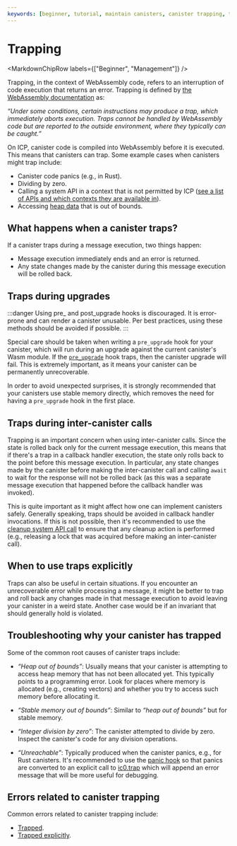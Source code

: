 ```yaml
---
keywords: [beginner, tutorial, maintain canisters, canister trapping, traps, traps during upgrades, handling traps]
---
```



# Trapping

<MarkdownChipRow labels={["Beginner", "Management"]} />

Trapping, in the context of WebAssembly code, refers to an interruption of code execution that returns an error. Trapping is defined by [the WebAssembly documentation](https://webassembly.github.io/spec/core/intro/overview.html) as:

*“Under some conditions, certain instructions may produce a trap, which immediately aborts execution. Traps cannot be handled by WebAssembly code but are reported to the outside environment, where they typically can be caught.”*

On ICP, canister code is compiled into WebAssembly before it is executed. This means that canisters can trap. Some example cases when canisters might trap include:

- Canister code panics (e.g., in Rust).
- Dividing by zero.
- Calling a system API in a context that is not permitted by ICP ([see a list of APIs and which contexts they are available in](/docs/current/references/ic-interface-spec#system-api-imports)).
- Accessing [heap data](/docs/current/building-dapps/managing-dapps/storage) that is out of bounds.

## What happens when a canister traps?

If a canister traps during a message execution, two things happen:

- Message execution immediately ends and an error is returned.
- Any state changes made by the canister during this message execution will be rolled back.

## Traps during upgrades

:::danger
Using pre_ and post_upgrade hooks is discouraged. It is error-prone and can render a canister unusable. Per best practices, using these methods should be avoided if possible.
:::

Special care should be taken when writing a `pre_upgrade` hook for your canister, which will run during an upgrade against the current canister's Wasm module. If the [`pre_upgrade`](/docs/current/references/ic-interface-spec#system-api-upgrades) hook traps, then the canister upgrade will fail. This is extremely important, as it means your canister can be permanently unrecoverable.

In order to avoid unexpected surprises, it is strongly recommended that your canisters use stable memory directly, which removes the need for having a `pre_upgrade` hook in the first place.

## Traps during inter-canister calls

Trapping is an important concern when using inter-canister calls. Since the state is rolled back only for the current message execution, this means that if there's a trap in a callback handler execution, the state only rolls back to the point before this message execution. In particular, any state changes made by the canister before making the inter-canister call and calling `await` to wait for the response will not be rolled back (as this was a separate message execution that happened before the callback handler was invoked).

This is quite important as it might affect how one can implement canisters safely. Generally speaking, traps should be avoided in callback handler invocations. If this is not possible, then it's recommended to use the [cleanup system API call](/docs/current/references/ic-interface-spec#system-api-call) to ensure that any cleanup action is performed (e.g., releasing a lock that was acquired before making an inter-canister call).

## When to use traps explicitly

Traps can also be useful in certain situations. If you encounter an unrecoverable error while processing a message, it might be better to trap and roll back any changes made in that message execution to avoid leaving your canister in a weird state. Another case would be if an invariant that should generally hold is violated.

## Troubleshooting why your canister has trapped

Some of the common root causes of canister traps include:

- *“Heap out of bounds”*: Usually means that your canister is attempting to access heap memory that has not been allocated yet. This typically points to a programming error. Look for places where memory is allocated (e.g., creating vectors) and whether you try to access such memory before allocating it.

- *“Stable memory out of bounds”*: Similar to *“heap out of bounds”* but for stable memory.

- *“Integer division by zero”*: The canister attempted to divide by zero. Inspect the canister's code for any division operations.

- *“Unreachable”*: Typically produced when the canister panics, e.g., for Rust canisters. It's recommended to use the [panic hook](https://github.com/dfinity/cdk-rs/blob/08cbe397fcbaf62dd1edbec218492f967e80dd00/src/ic-cdk/src/printer.rs#L5) so that panics are converted to an explicit call to [ic0.trap](/docs/current/references/ic-interface-spec#debugging-aids) which will append an error message that will be more useful for debugging.

## Errors related to canister trapping

Common errors related to canister trapping include:

- [Trapped](/docs/current/developer-education/message-execution/execution-errors#trapped).
- [Trapped explicitly](/docs/current/developer-education/message-execution/execution-errors#trapped-explicitly).